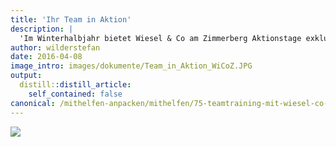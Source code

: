 ```yaml
---
title: 'Ihr Team in Aktion'
description: |
  'Im Winterhalbjahr bietet Wiesel & Co am Zimmerberg Aktionstage exklusiv für Teams an.  Für Gruppen (z.B. Mitarbeiter von Unternehmen), die Ihre Gemeinschaft einmal anders erleben möchten, bietet die tatkräftige Lebensraumaufwertung im Bezirk Horgen eine ideale Gelegenheit. Wir gehen auf Ihre Bedürfnisse ein und finden für Ihr Team den geeigneten Aktionsort. Erfahren sie hier mehr, welche Gründe für das Angebot von Wiesel & Co am Zimmerberg sprechen. '
author: wilderstefan
date: 2016-04-08
image_intro: images/dokumente/Team_in_Aktion_WiCoZ.JPG
output:
  distill::distill_article:
    self_contained: false
canonical: /mithelfen-anpacken/mithelfen/75-teamtraining-mit-wiesel-co-am-zimmerberg-2
---
```


![](images/dokumente/Team_in_Aktion_WiCoZ.JPG) <!--image_intro-->



<!--http://wieselundco.ch/mithelfen-anpacken/mithelfen/75-teamtraining-mit-wiesel-co-am-zimmerberg-2-->

